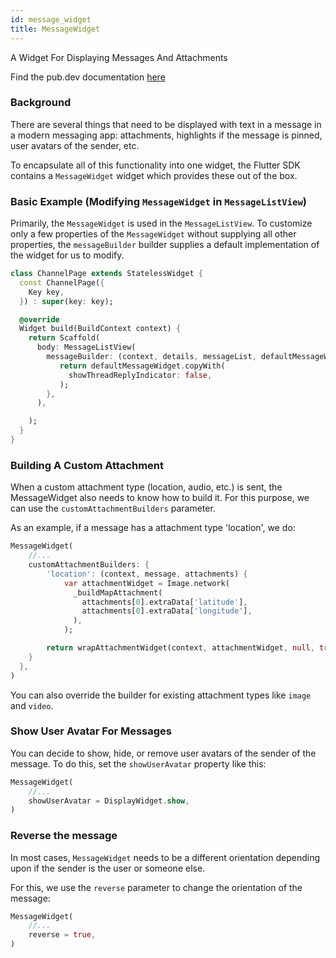 ```yaml
---
id: message_widget
title: MessageWidget
---
```


A Widget For Displaying Messages And Attachments

Find the pub.dev documentation [here](https://pub.dev/documentation/stream_chat_flutter/latest/stream_chat_flutter/MessageWidget-class.html)

### Background

There are several things that need to be displayed with text in a message in a modern messaging app:
attachments, highlights if the message is pinned, user avatars of the sender, etc.

To encapsulate all of this functionality into one widget, the Flutter SDK contains a `MessageWidget`
widget which provides these out of the box.

### Basic Example (Modifying `MessageWidget` in `MessageListView`)

Primarily, the `MessageWidget` is used in the `MessageListView`. To customize only a few properties
of the `MessageWidget` without supplying all other properties, the `messageBuilder` builder supplies
a default implementation of the widget for us to modify.

```dart
class ChannelPage extends StatelessWidget {
  const ChannelPage({
    Key key,
  }) : super(key: key);

  @override
  Widget build(BuildContext context) {
    return Scaffold(
      body: MessageListView(
        messageBuilder: (context, details, messageList, defaultMessageWidget) {
           return defaultMessageWidget.copyWith(
             showThreadReplyIndicator: false,
           );
        },
      ),

    );
  }
}
```

### Building A Custom Attachment

When a custom attachment type (location, audio, etc.) is sent, the MessageWidget also needs to know
how to build it. For this purpose, we can use the `customAttachmentBuilders` parameter.

As an example, if a message has a attachment type 'location', we do:

```dart
MessageWidget(
    //...
    customAttachmentBuilders: {
        'location': (context, message, attachments) {
            var attachmentWidget = Image.network(
              _buildMapAttachment(
                attachments[0].extraData['latitude'],
                attachments[0].extraData['longitude'],
              ),
            );

        return wrapAttachmentWidget(context, attachmentWidget, null, true, BorderRadius.circular(8.0));
    }
  },
)
```

You can also override the builder for existing attachment types like `image` and `video`.

### Show User Avatar For Messages

You can decide to show, hide, or remove user avatars of the sender of the message. To do this, set
the `showUserAvatar` property like this:

```dart
MessageWidget(
    //...
    showUserAvatar = DisplayWidget.show,
)
```

### Reverse the message

In most cases, `MessageWidget` needs to be a different orientation depending upon if the sender is the
user or someone else.

For this, we use the `reverse` parameter to change the orientation of the message:

```dart
MessageWidget(
    //...
    reverse = true,
)
```
